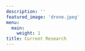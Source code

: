 ```yaml
---
description: ''
featured_image: 'drone.jpeg'
menu:
  main:
    weight: 1
title: Current Research
---
```

